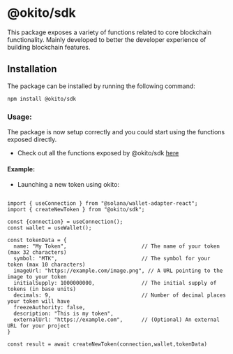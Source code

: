 
# @okito/sdk

This package exposes a variety of functions related to core blockchain functionality. Mainly developed to better the developer experience of building blockchain features.


## Installation

The package can be installed by running the following command:

```sh filename="terminal" npm2yarn
npm install @okito/sdk
```


### Usage:


The package is now setup correctly and you could start using the functions exposed directly.



- Check out all the functions exposed by @okito/sdk [here](/sdk/functions)

#### Example:


- Launching a new token using okito:


``` tsx filename="page.tsx"

import { useConnection } from "@solana/wallet-adapter-react";
import { createNewToken } from "@okito/sdk";

const {connection} = useConnection();
const wallet = useWallet();

const tokenData = {
  name: "My Token",                        // The name of your token (max 32 characters)
  symbol: "MTK",                           // The symbol for your token (max 10 characters)
  imageUrl: "https://example.com/image.png", // A URL pointing to the image to your token
  initialSupply: 1000000000,               // The initial supply of tokens (in base units)
  decimals: 9,                             // Number of decimal places your token will have
  freezeAuthority: false,                  
  description: "This is my token",         
  externalUrl: "https://example.com",      // (Optional) An external URL for your project 
}

const result = await createNewToken(connection,wallet,tokenData)



```










